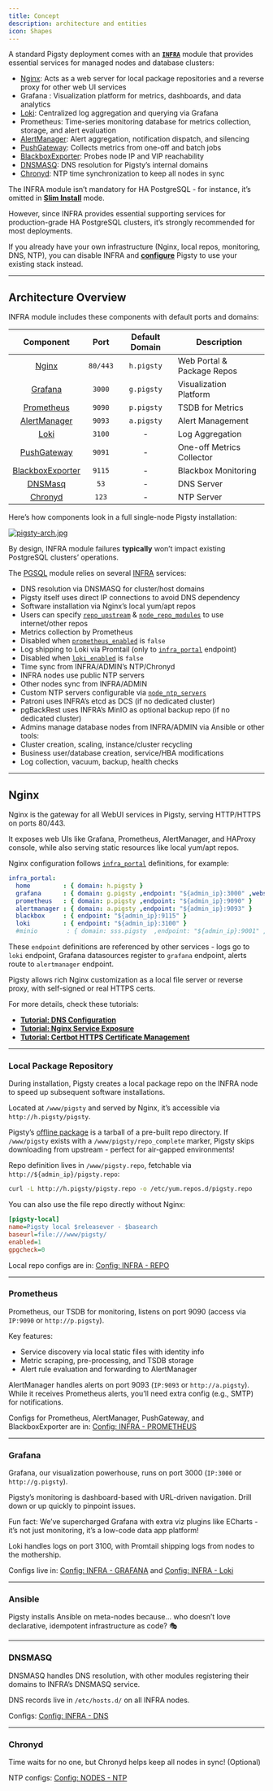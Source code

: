```yaml
---
title: Concept
description: architecture and entities
icon: Shapes
---
```


A standard Pigsty deployment comes with an [**`INFRA`**](/docs/infra/) module that provides essential services for managed nodes and database clusters:

- [Nginx](/docs/infra/arch/#nginx): Acts as a web server for local package repositories and a reverse proxy for other web UI services
- Grafana : Visualization platform for metrics, dashboards, and data analytics
- [Loki](/docs/infra/arch/#loki): Centralized log aggregation and querying via Grafana
- Prometheus: Time-series monitoring database for metrics collection, storage, and alert evaluation
- [AlertManager](/docs/infra/arch/#alertmanager): Alert aggregation, notification dispatch, and silencing
- [PushGateway](/docs/infra/arch/#pushgateway): Collects metrics from one-off and batch jobs
- [BlackboxExporter](/docs/infra/arch/#blackbox-exporter): Probes node IP and VIP reachability
- [DNSMASQ](/docs/infra/arch/#dnsmasq): DNS resolution for Pigsty’s internal domains
- [Chronyd](/docs/infra/arch/#chronyd): NTP time synchronization to keep all nodes in sync

The INFRA module isn’t mandatory for HA PostgreSQL - for instance, it’s omitted in [**Slim Install**](/docs/install/minimal) mode.

However, since INFRA provides essential supporting services for production-grade HA PostgreSQL clusters, it’s strongly recommended for most deployments.

If you already have your own infrastructure (Nginx, local repos, monitoring, DNS, NTP), you can disable INFRA and [**configure**](/docs/infra/config/) Pigsty to use your existing stack instead.

------

## Architecture Overview

INFRA module includes these components with default ports and domains:

|                        Component                        |   Port   | Default Domain | Description                |
|:-------------------------------------------------------:|:--------:|:--------------:|----------------------------|
|            [Nginx](/docs/infra/arch/#nginx)             | `80/443` |   `h.pigsty`   | Web Portal & Package Repos |
|          [Grafana](/docs/infra/arch/#grafana)           |  `3000`  |   `g.pigsty`   | Visualization Platform     |
|       [Prometheus](/docs/infra/arch/#prometheus)        |  `9090`  |   `p.pigsty`   | TSDB for Metrics           |
|     [AlertManager](/docs/infra/arch/#alertmanager)      |  `9093`  |   `a.pigsty`   | Alert Management           |
|            [Loki](/docs/infra/arch/#grafana)            |  `3100`  |       -        | Log Aggregation            |
|      [PushGateway](/docs/infra/arch/#pushgateway)       |  `9091`  |       -        | One-off Metrics Collector  |
| [BlackboxExporter](/docs/infra/arch/#blackbox-exporter) |  `9115`  |       -        | Blackbox Monitoring        |
|          [DNSMasq](/docs/infra/arch/#dnsmasq)           |   `53`   |       -        | DNS Server                 |
|          [Chronyd](/docs/infra/arch/#chronyd)           |  `123`   |       -        | NTP Server                 |

Here’s how components look in a full single-node Pigsty installation:

[![pigsty-arch.jpg](https://pigsty.io/img/pigsty/arch.jpg)](/docs/infra/)

By design, INFRA module failures **typically** won’t impact existing PostgreSQL clusters’ operations.

The [PGSQL](/docs/pgsql/) module relies on several [INFRA](/docs/infra/) services:

- DNS resolution via DNSMASQ for cluster/host domains
- Pigsty itself uses direct IP connections to avoid DNS dependency
- Software installation via Nginx’s local yum/apt repos
- Users can specify [`repo_upstream`](/docs/infra/param#repo_upstream) & [`node_repo_modules`](/docs/node/param#node_repo_modules) to use internet/other repos
- Metrics collection by Prometheus
- Disabled when [`prometheus_enabled`](/docs/infra/param#prometheus_enabled) is `false`
- Log shipping to Loki via Promtail (only to [`infra_portal`](/docs/infra/param#infra_portal) endpoint)
- Disabled when [`loki_enabled`](/docs/infra/param#loki_enabled) is `false`
- Time sync from INFRA/ADMIN’s NTP/Chronyd
- INFRA nodes use public NTP servers
- Other nodes sync from INFRA/ADMIN
- Custom NTP servers configurable via [`node_ntp_servers`](/docs/node/param#node_ntp_servers)
- Patroni uses INFRA’s etcd as DCS (if no dedicated cluster)
- pgBackRest uses INFRA’s MinIO as optional backup repo (if no dedicated cluster)
- Admins manage database nodes from INFRA/ADMIN via Ansible or other tools:
- Cluster creation, scaling, instance/cluster recycling
- Business user/database creation, service/HBA modifications
- Log collection, vacuum, backup, health checks

------

## Nginx

Nginx is the gateway for all WebUI services in Pigsty, serving HTTP/HTTPS on ports 80/443.

It exposes web UIs like Grafana, Prometheus, AlertManager, and HAProxy console, while also serving static resources like local yum/apt repos.

Nginx configuration follows [`infra_portal`](/docs/infra/param#infra_portal) definitions, for example:

```yaml
infra_portal:
  home         : { domain: h.pigsty }
  grafana      : { domain: g.pigsty ,endpoint: "${admin_ip}:3000" ,websocket: true }
  prometheus   : { domain: p.pigsty ,endpoint: "${admin_ip}:9090" }
  alertmanager : { domain: a.pigsty ,endpoint: "${admin_ip}:9093" }
  blackbox     : { endpoint: "${admin_ip}:9115" }
  loki         : { endpoint: "${admin_ip}:3100" }
  #minio        : { domain: sss.pigsty  ,endpoint: "${admin_ip}:9001" ,scheme: https ,websocket: true }
```

These `endpoint` definitions are referenced by other services - logs go to `loki` endpoint, Grafana datasources register to `grafana` endpoint, alerts route to `alertmanager` endpoint.

Pigsty allows rich Nginx customization as a local file server or reverse proxy, with self-signed or real HTTPS certs.



For more details, check these tutorials:

- [**Tutorial: DNS Configuration**](/docs/admin/domain)
- [**Tutorial: Nginx Service Exposure**](/docs/admin/portal)
- [**Tutorial: Certbot HTTPS Certificate Management**](/docs/admin/cert)



------

### Local Package Repository

During installation, Pigsty creates a local package repo on the INFRA node to speed up subsequent software installations.

Located at `/www/pigsty` and served by Nginx, it’s accessible via `http://h.pigsty/pigsty`.

Pigsty’s [offline package](/docs/install/offline) is a tarball of a pre-built repo directory. If `/www/pigsty` exists with a `/www/pigsty/repo_complete` marker, Pigsty skips downloading from upstream - perfect for air-gapped environments!

Repo definition lives in `/www/pigsty.repo`, fetchable via `http://${admin_ip}/pigsty.repo`:

```bash
curl -L http://h.pigsty/pigsty.repo -o /etc/yum.repos.d/pigsty.repo
```

You can also use the file repo directly without Nginx:

```ini
[pigsty-local]
name=Pigsty local $releasever - $basearch
baseurl=file:///www/pigsty/
enabled=1
gpgcheck=0
```

Local repo configs are in: [Config: INFRA - REPO](/docs/infra/param#repo)

------

### Prometheus

Prometheus, our TSDB for monitoring, listens on port 9090 (access via `IP:9090` or `http://p.pigsty`).

Key features:

- Service discovery via local static files with identity info
- Metric scraping, pre-processing, and TSDB storage
- Alert rule evaluation and forwarding to AlertManager

AlertManager handles alerts on port 9093 (`IP:9093` or `http://a.pigsty`). While it receives Prometheus alerts, you’ll need extra config (e.g., SMTP) for notifications.

Configs for Prometheus, AlertManager, PushGateway, and BlackboxExporter are in: [Config: INFRA - PROMETHEUS](/docs/infra/#prometheus)

------

### Grafana

Grafana, our visualization powerhouse, runs on port 3000 (`IP:3000` or `http://g.pigsty`).

Pigsty’s monitoring is dashboard-based with URL-driven navigation. Drill down or up quickly to pinpoint issues.

Fun fact: We’ve supercharged Grafana with extra viz plugins like ECharts - it’s not just monitoring, it’s a low-code data app platform!

Loki handles logs on port 3100, with Promtail shipping logs from nodes to the mothership.

Configs live in: [Config: INFRA - GRAFANA](/docs/infra/param#grafana) and [Config: INFRA - Loki](/docs/infra/param#loki)

------

### Ansible

Pigsty installs Ansible on meta-nodes because… who doesn’t love declarative, idempotent infrastructure as code? 🎭

------

### DNSMASQ

DNSMASQ handles DNS resolution, with other modules registering their domains to INFRA’s DNSMASQ service.

DNS records live in `/etc/hosts.d/` on all INFRA nodes.

Configs: [Config: INFRA - DNS](/docs/infra/param#dns)

------

### Chronyd

Time waits for no one, but Chronyd helps keep all nodes in sync! (Optional)

NTP configs: [Config: NODES - NTP](/docs/node/param#node_time)